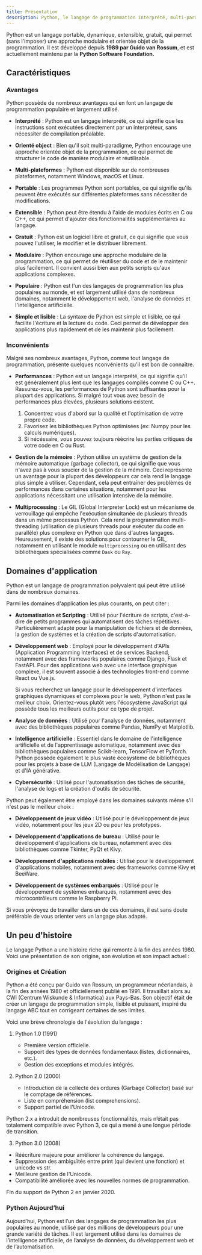 ```yaml
---
title: Présentation
description: Python, le langage de programmation interprété, multi-paradigme et multi-plateformes.
---
```


Python est un langage portable, dynamique, extensible, gratuit, qui permet (sans l'imposer) une approche modulaire et orientée objet de la programmation.
Il est développé depuis **1989 par Guido van Rossum**, et est actuellement maintenu par la **Python Software Foundation.**

## Caractéristiques

### Avantages

Python possède de nombreux avantages qui en font un langage de programmation populaire et largement utilisé.

- **Interprété** : Python est un langage interprété, ce qui signifie que les instructions sont exécutées directement par un interpréteur, sans nécessiter de compilation préalable.

- **Orienté object** : Bien qu'il soit multi-paradigme, Python encourage une approche orientée objet de la programmation, ce qui permet de structurer le code de manière modulaire et réutilisable.

- **Multi-plateformes** : Python est disponible sur de nombreuses plateformes, notamment Windows, macOS et Linux.

- **Portable** : Les programmes Python sont portables, ce qui signifie qu'ils peuvent être exécutés sur différentes plateformes sans nécessiter de modifications.

- **Extensible** : Python peut être étendu à l'aide de modules écrits en C ou C++, ce qui permet d'ajouter des fonctionnalités supplémentaires au langage.

- **Gratuit** : Python est un logiciel libre et gratuit, ce qui signifie que vous pouvez l'utiliser, le modifier et le distribuer librement.

- **Modulaire** : Python encourage une approche modulaire de la programmation, ce qui permet de réutiliser du code et de le maintenir plus facilement. Il convient aussi bien aux petits scripts qu'aux applications complexes.

- **Populaire** : Python est l'un des langages de programmation les plus populaires au monde, et est largement utilisé dans de nombreux domaines, notamment le développement web, l'analyse de données et l'intelligence artificielle.

- **Simple et lisible** : La syntaxe de Python est simple et lisible, ce qui facilite l'écriture et la lecture du code. Ceci permet de développer des applications plus rapidement et de les maintenir plus facilement.

### Inconvénients

Malgré ses nombreux avantages, Python, comme tout langage de programmation, présente quelques nconvénients qu'il est bon de connaître.

- **Performances** : Python est un langage interprété, ce qui signifie qu'il est généralement plus lent que les langages compilés comme C ou C++.
  Rassurez-vous, les performances de Python sont suffisantes pour la plupart des applications.
  Si malgré tout vous avez besoin de performances plus élevées, plusieurs solutions existent.

  1. Concentrez vous d'abord sur la qualité et l'optimisation de votre propre code.
  2. Favorisez les bibliothèques Python optimisées (ex: Numpy pour les calculs numériques).
  3. Si nécéssaire, vous pouvez toujours réécrire les parties critiques de votre code en C ou Rust.

- **Gestion de la mémoire** : Python utilise un système de gestion de la mémoire automatique (garbage collector), ce qui signifie que vous n'avez pas à vous soucier de la gestion de la mémoire.
  Ceci représente un avantage pour la plupart des développeurs car cela rend le langage plus simple à utiliser.
  Cependant, cela peut entraîner des problèmes de performances dans certaines situations, notamment pour les applications nécessitant une utilisation intensive de la mémoire.

- **Multiprocessing** : Le GIL (Global Interpreter Lock) est un mécanisme de verrouillage qui empêche l'exécution simultanée de plusieurs threads dans un même processus Python.
  Cela rend la programmation multi-threading (utilisation de plusieurs threads pour exécuter du code en parallèle) plus complexe en Python que dans d'autres langages.
  Heureusement, il existe des solutions pour contourner le GIL, notamment en utilisant le module `multiprocessing` ou en utilisant des bibliothèques spécialisées comme `Dask` ou `Ray`.

## Domaines d'application

Python est un langage de programmation polyvalent qui peut être utilisé dans de nombreux domaines.

Parmi les domaines d'application les plus courants, on peut citer :

- **Automatisation et Scripting** : Utilisé pour l'écriture de scripts, c'est-à-dire de petits programmes qui automatisent des tâches répétitives. Particulièrement adapté pour la manipulation de fichiers et de données, la gestion de systèmes et la création de scripts d'automatisation.

- **Développement web** : Employé pour le développement d'APIs (Application Programming Interfaces) et de services Backend, notamment avec des frameworks populaires comme Django, Flask et FastAPI. Pour des applications web avec une interface graphique complexe, il est souvent associé à des technologies front-end comme React ou Vue.js.

  Si vous recherchez un langage pour le développement d'interfaces graphiques
  dynamiques et complexes pour le web, Python n'est pas le meilleur choix.
  Orientez-vous plutôt vers l'écosystème JavaScript qui possède tous les
  meilleurs outils pour ce type de projet.

- **Analyse de données** : Utilisé pour l'analyse de données, notamment avec des bibliothèques populaires comme Pandas, NumPy et Matplotlib.

- **Intelligence artificielle** : Essentiel dans le domaine de l'intelligence artificielle et de l'apprentissage automatique, notamment avec des bibliothèques populaires comme Scikit-learn, TensorFlow et PyTorch. Python possède également le plus vaste écosystème de bibliothèques pour les projets à base de LLM (Langage de Modélisation de Langage) et d'IA générative.

- **Cybersécurité** : Utilisé pour l'automatisation des tâches de sécurité, l'analyse de logs et la création d'outils de sécurité.

Python peut également être employé dans les domaines suivants même s'il n'est pas le meilleur choix :

- **Développement de jeux vidéo** : Utilisé pour le développement de jeux vidéo, notamment pour les jeux 2D ou pour les prototypes.

- **Développement d'applications de bureau** : Utilisé pour le développement d'applications de bureau, notamment avec des bibliothèques comme Tkinter, PyQt et Kivy.

- **Développement d'applications mobiles** : Utilisé pour le développement d'applications mobiles, notamment avec des frameworks comme Kivy et BeeWare.

- **Développement de systèmes embarqués** : Utilisé pour le développement de systèmes embarqués, notamment avec des microcontrôleurs comme le Raspberry Pi.

Si vous prévoyez de travailler dans un de ces domaines, il est sans doute préférable de vous orienter vers un langage plus adapté.

## Un peu d'histoire

Le langage Python a une histoire riche qui remonte à la fin des années 1980. Voici une présentation de son origine, son évolution et son impact actuel :

### Origines et Création

Python a été conçu par Guido van Rossum, un programmeur néerlandais, à la fin des années 1980 et officiellement publié en 1991. Il travaillait alors au CWI (Centrum Wiskunde & Informatica) aux Pays-Bas.
Son objectif était de créer un langage de programmation simple, lisible et puissant, inspiré du langage ABC tout en corrigeant certaines de ses limites.

Voici une brève chronologie de l'évolution du langage :

1. Python 1.0 (1991)

   - Première version officielle.
   - Support des types de données fondamentaux (listes, dictionnaires, etc.).
   - Gestion des exceptions et modules intégrés.

2. Python 2.0 (2000)

   - Introduction de la collecte des ordures (Garbage Collector) basé sur le comptage de références.
   - Liste en compréhension (list comprehensions).
   - Support partiel de l’Unicode.

Python 2.x a introduit de nombreuses fonctionnalités, mais n’était pas totalement compatible avec Python 3, ce qui a mené à une longue période de transition.

3. Python 3.0 (2008)

- Réécriture majeure pour améliorer la cohérence du langage.
- Suppression des ambiguïtés entre print (qui devient une fonction) et unicode vs str.
- Meilleure gestion de l'Unicode.
- Compatibilité améliorée avec les nouvelles normes de programmation.

Fin du support de Python 2 en janvier 2020.

### Python Aujourd’hui

Aujourd’hui, Python est l’un des langages de programmation les plus populaires au monde, utilisé par des millions de développeurs pour une grande variété de tâches. Il est largement utilisé dans les domaines de l’intelligence artificielle, de l’analyse de données, du développement web et de l’automatisation.
